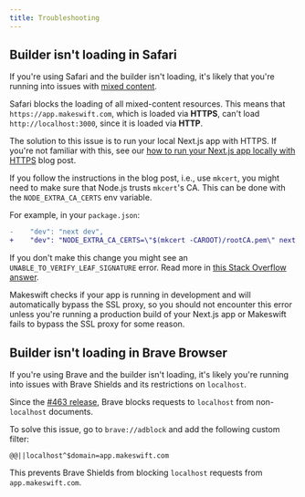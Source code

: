 ```yaml
---
title: Troubleshooting
---
```


## Builder isn't loading in Safari

If you're using Safari and the builder isn't loading, it's likely that you're running into issues
with [mixed content](https://developer.mozilla.org/en-US/Web/Security/Mixed_content).

Safari blocks the loading of all mixed-content resources. This means that `https://app.makeswift.com`,
which is loaded via **HTTPS**, can't load `http://localhost:3000`, since it is loaded via **HTTP**.

The solution to this issue is to run your local Next.js app with HTTPS. If you're not familiar with this, see our <a href="https://www.makeswift.com/blog/accessing-your-local-nextjs-dev-server-using-https">how to run your Next.js app locally with HTTPS</a> blog post.

If you follow the instructions in the blog post, i.e., use `mkcert`, you might need to make sure
that Node.js trusts `mkcert`'s CA. This can be done with the `NODE_EXTRA_CA_CERTS` env variable.

For example, in your `package.json`:

```diff
-    "dev": "next dev",
+    "dev": "NODE_EXTRA_CA_CERTS=\"$(mkcert -CAROOT)/rootCA.pem\" next dev",
```

If you don't make this change you might see an `UNABLE_TO_VERIFY_LEAF_SIGNATURE` error. Read more in
[this Stack Overflow answer](https://stackoverflow.com/a/68135600).

Makeswift checks if your app is running in development and will automatically bypass the SSL proxy,
so you should not encounter this error unless you're running a production build of your Next.js app
or Makeswift fails to bypass the SSL proxy for some reason.

## Builder isn't loading in Brave Browser

If you're using Brave and the builder isn't loading, it's likely you're running into issues with
Brave Shields and its restrictions on `localhost`.

Since the [#463 release](https://github.com/brave/adblock-lists/pull/463), Brave blocks requests to
`localhost` from non-`localhost` documents.

To solve this issue, go to `brave://adblock` and add the following custom filter:

```
@@||localhost^$domain=app.makeswift.com
```

This prevents Brave Shields from blocking `localhost` requests from `app.makeswift.com`.
